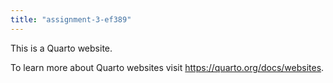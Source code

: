 ```yaml
---
title: "assignment-3-ef389"
---
```


This is a Quarto website.

To learn more about Quarto websites visit <https://quarto.org/docs/websites>.
